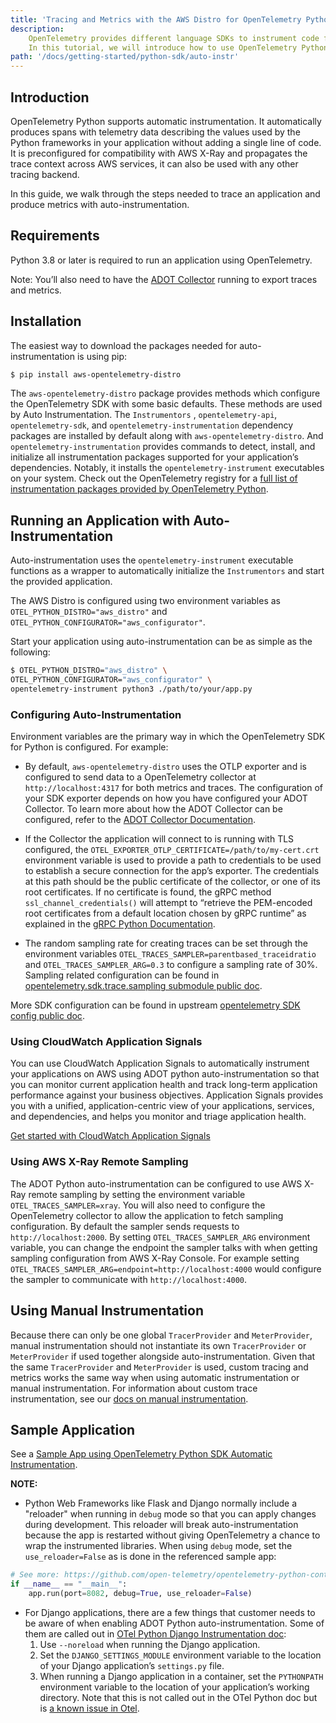 ```yaml
---
title: 'Tracing and Metrics with the AWS Distro for OpenTelemetry Python Auto-Instrumentation'
description:
    OpenTelemetry provides different language SDKs to instrument code for collecting telemetry data in the application.
    In this tutorial, we will introduce how to use OpenTelemetry Python SDK for traces and metrics instrumentation in the application...
path: '/docs/getting-started/python-sdk/auto-instr'
---
```



## Introduction

OpenTelemetry Python supports automatic instrumentation. It automatically produces spans with telemetry data describing the values used by the Python frameworks in your application without adding a single line of code. It is preconfigured for compatibility with AWS X-Ray and propagates the trace context across AWS services, it can also be used with any other tracing backend.

In this guide, we walk through the steps needed to trace an application and produce metrics with auto-instrumentation.

<SectionSeparator />

## Requirements

Python 3.8 or later is required to run an application using OpenTelemetry.

Note: You’ll also need to have the [ADOT Collector](https://aws-otel.github.io/docs/getting-started/collector) running to export traces and metrics.

<SectionSeparator />

## Installation

The easiest way to download the packages needed for auto-instrumentation is using pip:

```bash
$ pip install aws-opentelemetry-distro
```

The `aws-opentelemetry-distro` package provides methods which configure the OpenTelemetry SDK with some basic defaults. These methods are used by Auto Instrumentation. The `Instrumentors` , `opentelemetry-api`, `opentelemetry-sdk`, and `opentelemetry-instrumentation` dependency packages are installed by default along with `aws-opentelemetry-distro`. And `opentelemetry-instrumentation` provides commands to detect, install, and initialize all instrumentation packages supported for your application’s dependencies. Notably, it installs the `opentelemetry-instrument` executables on your system. Check out the OpenTelemetry registry for a [full list of instrumentation packages provided by OpenTelemetry Python](https://opentelemetry.io/registry/?s=&component=instrumentation&language=python).

## Running an Application with Auto-Instrumentation

Auto-instrumentation uses the `opentelemetry-instrument` executable functions as a wrapper to automatically initialize the `Instrumentors` and start the provided application.

The AWS Distro is configured using two environment variables as `OTEL_PYTHON_DISTRO="aws_distro"` and `OTEL_PYTHON_CONFIGURATOR="aws_configurator"`.

Start your application using auto-instrumentation can be as simple as the following:

```bash
$ OTEL_PYTHON_DISTRO="aws_distro" \
OTEL_PYTHON_CONFIGURATOR="aws_configurator" \
opentelemetry-instrument python3 ./path/to/your/app.py
```

### Configuring Auto-Instrumentation

Environment variables are the primary way in which the OpenTelemetry SDK for Python is configured. For example:

* By default, `aws-opentelemetry-distro` uses the OTLP exporter and is configured to send data to a OpenTelemetry collector at `http://localhost:4317` for both metrics and traces. The configuration of your SDK exporter depends on how you have configured your ADOT Collector. To learn more about how the ADOT Collector can be configured, refer to the [ADOT Collector Documentation](https://aws-otel.github.io/docs/getting-started/collector).

* If the Collector the application will connect to is running with TLS configured, the `OTEL_EXPORTER_OTLP_CERTIFICATE=/path/to/my-cert.crt` environment variable is used to provide a path to credentials to be used to establish a secure connection for the app’s exporter. The credentials at this path should be the public certificate of the collector, or one of its root certificates. If no certificate is found, the gRPC method `ssl_channel_credentials()` will attempt to “retrieve the PEM-encoded root certificates from a default location chosen by gRPC runtime” as explained in the [gRPC Python Documentation](https://grpc.github.io/grpc/python/grpc.html?highlight=ssl_channel_credentials).

* The random sampling rate for creating traces can be set through the environment variables `OTEL_TRACES_SAMPLER=parentbased_traceidratio` and `OTEL_TRACES_SAMPLER_ARG=0.3` to configure a sampling rate of 30%. Sampling related configuration can be found in [opentelemetry.sdk.trace.sampling submodule public doc](https://opentelemetry-python.readthedocs.io/en/latest/sdk/trace.sampling.html).

More SDK configuration can be found in upstream [opentelemetry SDK config public doc](https://opentelemetry.io/docs/languages/sdk-configuration/).

### Using CloudWatch Application Signals

You can use CloudWatch Application Signals to automatically instrument your applications on AWS using ADOT python auto-instrumentation so that you can monitor current application health and track long-term application performance against your business objectives. Application Signals provides you with a unified, application-centric view of your applications, services, and dependencies, and helps you monitor and triage application health.

[Get started with CloudWatch Application Signals](https://docs.aws.amazon.com/AmazonCloudWatch/latest/monitoring/CloudWatch-Application-Monitoring-Sections.html)

### Using AWS X-Ray Remote Sampling

The ADOT Python auto-instrumentation can be configured to use AWS X-Ray remote sampling by setting the environment variable `OTEL_TRACES_SAMPLER=xray`. You will also need to configure the OpenTelemetry collector to allow the application to fetch sampling configuration. By default the sampler sends requests to `http://localhost:2000`. By setting `OTEL_TRACES_SAMPLER_ARG` environment variable, you can change the endpoint the sampler talks with when getting sampling configuration from AWS X-Ray Console. For example setting `OTEL_TRACES_SAMPLER_ARG=endpoint=http://localhost:4000` would configure the sampler to communicate with `http://localhost:4000`.

<SectionSeparator />

## Using Manual Instrumentation

Because there can only be one global `TracerProvider` and `MeterProvider`, manual instrumentation should not instantiate its own `TracerProvider` or `MeterProvider` if used together alongside auto-instrumentation. Given that the same `TracerProvider` and `MeterProvider` is used, custom tracing and metrics works the same way when using automatic instrumentation or manual instrumentation. For information about custom trace instrumentation, see our [docs on manual instrumentation](/docs/getting-started/python-sdk/manual-instr).

<SectionSeparator />

## Sample Application

See a [Sample App using OpenTelemetry Python SDK Automatic Instrumentation](https://github.com/aws-observability/aws-otel-community/tree/master/sample-apps/python-auto-instrumentation-sample-app).

**NOTE:**

* Python Web Frameworks like Flask and Django normally include a "reloader" when running in `debug` mode so that you can apply changes during development. This reloader will break auto-instrumentation because the app is restarted without giving OpenTelemetry a chance to wrap the instrumented libraries. When using `debug` mode, set the `use_reloader=False` as is done in the referenced sample app:

```python
# See more: https://github.com/open-telemetry/opentelemetry-python-contrib/issues/546
if __name__ == "__main__":
    app.run(port=8082, debug=True, use_reloader=False)
```

* For Django applications, there are a few things that customer needs to be aware of when enabling ADOT Python auto-instrumentation. Some of them are called out in [OTel Python Django Instrumentation doc](https://opentelemetry-python.readthedocs.io/en/latest/examples/django/README.html):
    1. Use `--noreload` when running the Django application.
    2. Set the `DJANGO_SETTINGS_MODULE` environment variable to the location of your Django application’s `settings.py` file.
    3. When running a Django application in a container, set the `PYTHONPATH` environment variable to the location of your application’s working directory. Note that this is not called out in the OTel Python doc but is [a known issue in Otel](https://github.com/open-telemetry/opentelemetry-operator/issues/2302).
